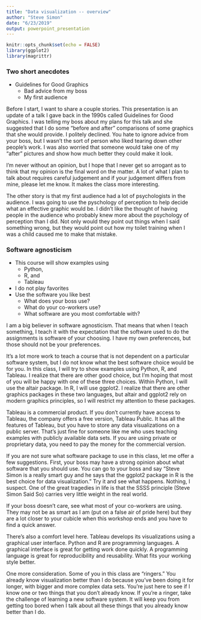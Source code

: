 ```yaml
---
title: "Data visualization -- overview"
author: "Steve Simon"
date: "6/23/2019"
output: powerpoint_presentation
---
```


```r
knitr::opts_chunk$set(echo = FALSE)
library(ggplot2)
library(magrittr)
```

### Two short anecdotes

+ Guidelines for Good Graphics
  + Bad advice from my boss
  + My first audience
  
<div class="notes">

Before I start, I want to share a couple stories. This presentation is an update of a talk I gave back in the 1990s called Guidelines for Good Graphics. I was telling my boss about my plans for this talk and she suggested that I do some "before and after" comparisons of some graphics that she would provide. I politely declined. You hate to ignore advice from your boss, but I wasn't the sort of person who liked tearing down other people's work. I was also worried that someone would take one of my "after" pictures and show how much better they could make it look.

I'm never without an opinion, but I hope that I never get so arrogant as to think that my opinion is the final word on the matter. A lot of what I plan to talk about requires careful judgement and if your judgement differs from mine, please let me know. It makes the class more interesting.

The other story is that my first audience had a lot of psychologists in the audience. I was going to use the pyschology of perception to help decide what an effective graphic would be. I didn't like the thought of having people in the audience who probably knew more about the psychology of perception than I did. Not only would they point out things when I said something wrong, but they would point out how my toilet training when I was a child caused me to make that mistake.

</div>

### Software agnosticism

+ This course will show examples using
  + Python,
  + R, and 
  + Tableau
+ I do not play favorites
+ Use the software you like best
  + What does your boss use?
  + What do your co-workers use?
  + What software are you most comfortable with?
  
<div class="notes">

I am a big believer in software agnosticism. That means that when I teach something, I teach it with the expectation that the software used to do the assignments is software of your choosing. I have my own preferences, but those should not be your preferences.

It's a lot more work to teach a course that is not dependent on a particular software system, but I do not know what the best software choice would be for you. In this class, I will try to show examples using Python, R, and Tableau. I realize that there are other good choice, but I'm hoping that most of you will be happy with one of these three choices. Within Python, I will use the altair package. In R, I will use ggplot2. I realize that there are other graphics packages in these two languages, but altair and ggplot2 rely on modern graphics principles, so I will restrict my attention to these packages.

Tableau is a commercial product. If you don't currently have access to Tableau, the company offers a free version, Tableau Public. It has all the features of Tableau, but you have to store any data visualizations on a public server. That's just fine for someone like me who uses teaching examples with publicly available data sets. If you are using private or proprietary data, you need to pay the money for the commercial version.

If you are not sure what software package to use in this class, let me offer a few suggestions. First, your boss may have a strong opinion about what software that you should use. You can go to your boss and say "Steve Simon is a really smart guy and he says that the ggplot2 package in R is the best choice for data visualization." Try it and see what happens. Nothing, I suspect. One of the great tragedies in life is that the SSSS principle (Steve Simon Said So) carries very little weight in the real world.

If your boss doesn't care, see what most of your co-workers are using. They may not be as smart as I am (put on a false air of pride here) but they are a lot closer to your cubicle when this workshop ends and you have to find a quick answer.

There's also a comfort level here. Tableau develops its visualizations using a graphical user interface. Python and R are programming languages. A graphical interface is great for getting work done quickly. A programming language is great for reproducibility and reusability. What fits your working style better.

One more consideration. Some of you in this class are "ringers." You already know visualization better than I do because you've been doing it for longer, with bigger and more complex data sets. You're just here to see if I know one or two things that you don't already know. If you're a ringer, take the challenge of learning a new software system. It will keep you from getting too bored when I talk about all these things that you already know better than I do.

</div>

